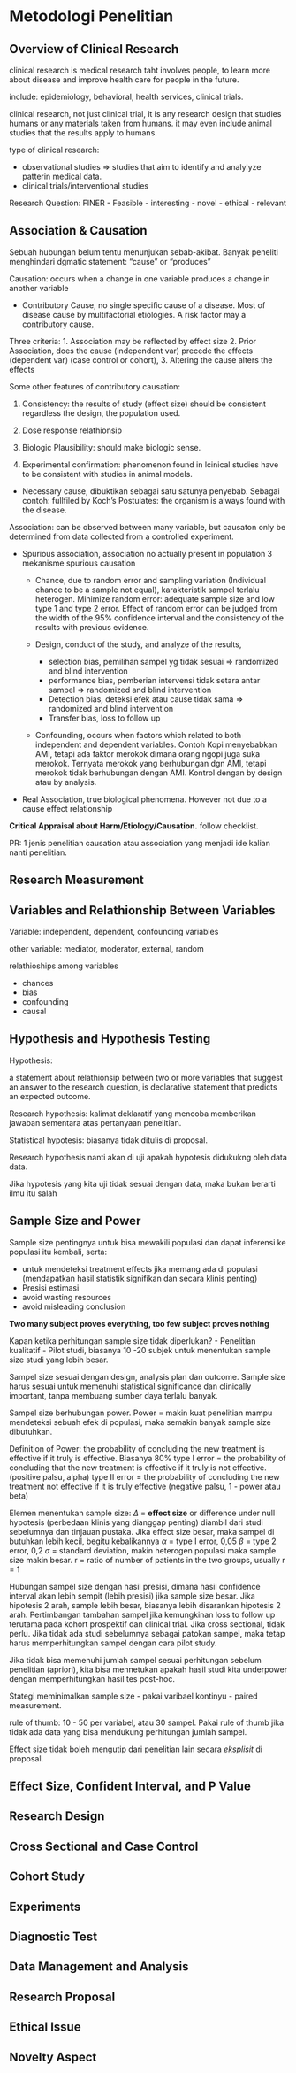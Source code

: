 # Metodologi Penelitian

## Overview of Clinical Research

clinical research is medical research taht involves people, to learn more about disease and improve health care for people in the future.

include: epidemiology, behavioral, health services, clinical trials.

clinical research, not just clinical trial, it is any research design that studies humans or any materials taken from humans. it may even include animal studies that the results apply to humans.

type of clinical research:

-   observational studies =\> studies that aim to identify and analylyze patterin medical data.
-   clinical trials/interventional studies

Research Question: FINER - Feasible - interesting - novel - ethical - relevant

## Association & Causation

Sebuah hubungan belum tentu menunjukan sebab-akibat. Banyak peneliti menghindari dgmatic statement: "cause" or "produces"

Causation: occurs when a change in one variable produces a change in another variable

-   Contributory Cause, no single specific cause of a disease. Most of disease cause by multifactorial etiologies. A risk factor may a contributory cause.

Three criteria: 1. Association may be reflected by effect size 2. Prior Association, does the cause (independent var) precede the effects (dependent var) (case control or cohort), 3. Altering the cause alters the effects

Some other features of contributory causation:

1.  Consistency: the results of study (effect size) should be consistent regardless the design, the population used.

2.  Dose response relathionsip

3.  Biologic Plausibility: should make biologic sense.

4.  Experimental confirmation: phenomenon found in lcinical studies have to be consistent with studies in animal models.

-   Necessary cause, dibuktikan sebagai satu satunya penyebab. Sebagai contoh: fullfiled by Koch's Postulates: the organism is always found with the disease.

Association: can be observed between many variable, but causaton only be determined from data collected from a controlled experiment.

-   Spurious association, association no actually present in population 3 mekanisme spurious causation

    -   Chance, due to random error and sampling variation (Individual chance to be a sample not equal), karakteristik sampel terlalu heterogen. Minimize random error: adequate sample size and low type 1 and type 2 error. Effect of random error can be judged from the width of the 95% confidence interval and the consistency of the results with previous evidence.

    -   Design, conduct of the study, and analyze of the results,

        -   selection bias, pemilihan sampel yg tidak sesuai =\> randomized and blind intervention
        -   performance bias, pemberian intervensi tidak setara antar sampel =\> randomized and blind intervention
        -   Detection bias, deteksi efek atau cause tidak sama =\> randomized and blind intervention
        -   Transfer bias, loss to follow up

    -   Confounding, occurs when factors which related to both independent and dependent variables. Contoh Kopi menyebabkan AMI, tetapi ada faktor merokok dimana orang ngopi juga suka merokok. Ternyata merokok yang berhubungan dgn AMI, tetapi merokok tidak berhubungan dengan AMI. Kontrol dengan by design atau by analysis.

-   Real Association, true biological phenomena. However not due to a cause effect relationship

**Critical Appraisal about Harm/Etiology/Causation.** follow checklist.

PR: 1 jenis penelitian causation atau association yang menjadi ide kalian nanti penelitian.

## Research Measurement

## Variables and Relathionship Between Variables

Variable: independent, dependent, confounding variables

other variable: mediator, moderator, external, random

relathioships among variables

-   chances
-   bias
-   confounding
-   causal

## Hypothesis and Hypothesis Testing

Hypothesis:

a statement about relathionsip between two or more variables that suggest an answer to the research question, is declarative statement that predicts an expected outcome.

Research hypothesis: kalimat deklaratif yang mencoba memberikan jawaban sementara atas pertanyaan penelitian.

Statistical hypotesis: biasanya tidak ditulis di proposal.

Research hypothesis nanti akan di uji apakah hypotesis didukukng oleh data data.

Jika hypotesis yang kita uji tidak sesuai dengan data, maka bukan berarti ilmu itu salah

## Sample Size and Power

Sample size pentingnya untuk bisa mewakili populasi dan dapat inferensi ke populasi itu kembali, serta:

- untuk mendeteksi treatment effects jika memang ada di populasi (mendapatkan hasil statistik signifikan dan secara klinis penting)
- Presisi estimasi
- avoid wasting resources
- avoid misleading conclusion

**Two many subject proves everything, too few subject proves nothing**

Kapan ketika perhitungan sample size tidak diperlukan?
 - Penelitian kualitatif
 - Pilot studi, biasanya 10 -20 subjek untuk menentukan sample size studi yang lebih besar.
 
 Sampel size sesuai dengan design, analysis plan dan outcome. Sample size harus sesuai untuk memenuhi statistical significance dan clinically important, tanpa membuang sumber daya terlalu banyak.
 
Sampel size berhubungan power. Power = makin kuat penelitian mampu mendeteksi sebuah efek di populasi, maka semakin banyak sample size dibutuhkan.
 
Definition of Power: the probability of concluding the new treatment is effective if it truly is effective. Biasanya 80%
type I error = the probability of concluding that the new treatment is effective if it truly is not effective. (positive palsu, alpha)
type II error = the probability of concluding the new treatment not effective if it is truly effective (negative palsu, 1 - power atau beta)

Elemen menentukan sample size:
$\Delta$ = **effect size** or difference under null hypotesis (perbedaan klinis yang dianggap penting) diambil dari studi sebelumnya dan tinjauan pustaka. Jika effect size besar, maka sampel di butuhkan lebih kecil, begitu kebalikannya
$\alpha$ = type I error, 0,05
$\beta$ = type 2 error, 0,2
$\sigma$ = standard deviation, makin heterogen populasi maka sample size makin besar.
r = ratio of number of patients in the two groups, usually  r = 1

Hubungan sampel size dengan hasil presisi, dimana hasil confidence interval akan lebih sempit (lebih presisi) jika sample size besar.
Jika hipotesis 2 arah, sample lebih besar, biasanya lebih disarankan hipotesis 2 arah.
Pertimbangan tambahan sampel jika kemungkinan loss to follow up terutama pada kohort prospektif dan clinical trial. Jika cross sectional, tidak perlu.
Jika tidak ada studi sebelumnya sebagai patokan sampel, maka tetap harus memperhitungkan sampel dengan cara pilot study.

Jika tidak bisa memenuhi jumlah sampel sesuai perhitungan sebelum penelitian (apriori), kita bisa mennetukan apakah hasil studi kita underpower dengan memperhitungkan hasil tes post-hoc.

Stategi meminimalkan sample size
- pakai varibael kontinyu
- paired measurement.

rule of thumb: 10 - 50 per variabel, atau 30 sampel. Pakai rule of thumb jika tidak ada data yang bisa mendukung perhitungan jumlah sampel.

Effect size tidak boleh mengutip dari penelitian lain secara *eksplisit* di proposal.

## Effect Size, Confident Interval, and P Value

## Research Design

## Cross Sectional and Case Control

## Cohort Study

## Experiments

## Diagnostic Test

## Data Management and Analysis

## Research Proposal

## Ethical Issue

## Novelty Aspect

